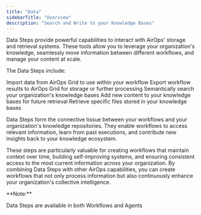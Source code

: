 ```yaml
---
title: "Data"
sidebarTitle: "Overview"
description: "Search and Write to your Knowledge Bases"
---
```


Data Steps provide powerful capabilities to interact with AirOps' storage and retrieval systems. These tools allow you to leverage your organization's knowledge, seamlessly move information between different workflows, and manage your content at scale.

The Data Steps include:

<Columns cols={2}>
    <Card title="Read from Grid" icon="eyes" href="/building-workflows/workflow-steps/memory-steps/read-from-grid">
    Import data from AirOps Grid to use within your workflow
    </Card>
    <Card title="Write to Grid" icon="pen" href="/building-workflows/workflow-steps/memory-steps/write-to-grid">
    Export workflow results to AirOps Grid for storage or further processing
    </Card>
    <Card title="Search Knowledge Base" icon="magnifying-glass" href="/building-workflows/workflow-steps/memory-steps/memory-search">
    Semantically search your organization's knowledge bases
    </Card>
    <Card title="Write to Knowledge Base" icon="pen" href="/building-workflows/workflow-steps/memory-steps/memory-write">
    Add new content to your knowledge bases for future retrieval
    </Card>
    <Card title="Get Knowledge Base File" icon="file-lines" href="/building-workflows/workflow-steps/memory-steps/knowledge-base-read">
    Retrieve specific files stored in your knowledge bases
    </Card>
</Columns>

Data Steps form the connective tissue between your workflows and your organization's knowledge repositories. They enable workflows to access relevant information, learn from past executions, and contribute new insights back to your knowledge ecosystem.

These steps are particularly valuable for creating workflows that maintain context over time, building self-improving systems, and ensuring consistent access to the most current information across your organization. By combining Data Steps with other AirOps capabilities, you can create workflows that not only process information but also continuously enhance your organization's collective intelligence.

<Info>
**Note:**

Data Steps are available in both Workflows and Agents
</Info>
